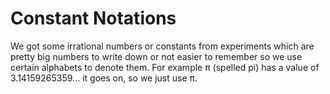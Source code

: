 # Constant Notations

We got some irrational numbers or constants from experiments which are pretty big numbers to write down or not easier to remember so we use certain alphabets to denote them. For example π (spelled pi) has a value of 3.14159265359... it goes on, so we just use π.